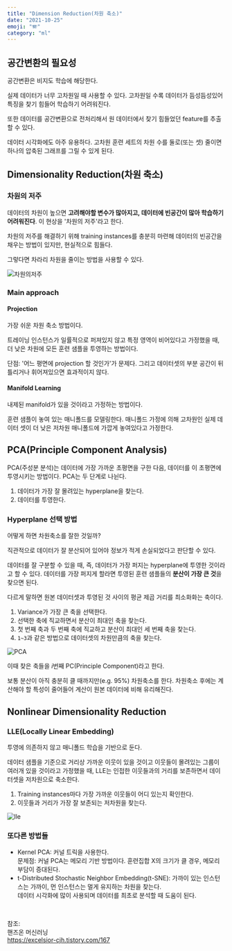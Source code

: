 ```yaml
---
title: "Dimension Reduction(차원 축소)"
date: "2021-10-25"
emoji: "🪗"
category: "ml"
---
```

## 공간변환의 필요성
공간변환은 비지도 학습에 해당한다.

실제 데이터가 너무 고차원일 때 사용할 수 있다. 고차원일 수록 데이터가 듬성듬성있어 특징을 찾기 힘들어 학습하기 어려워진다.

또한 데이터를 공간변환으로 전처리해서 원 데이터에서 찾기 힘들었던 feature를 추출할 수 있다.

데이터 시각화에도 아주 유용하다. 고차원 훈련 세트의 차원 수를 둘로(또는 셋) 줄이면 하나의 압축된 그래프를 그릴 수 있게 된다.
## Dimensionality Reduction(차원 축소)
### 차원의 저주
데이터의 차원이 높으면 **고려해야할 변수가 많아지고, 데이터에 빈공간이 많아 학습하기 어려워진다**. 이 현상을 '차원의 저주'라고 한다.

차원의 저주를 해결하기 위해 training instances를 충분히 마련해 데이터의 빈공간을 채우는 방법이 있지만, 현실적으로 힘들다.

그렇다면 차라리 차원을 줄이는 방법을 사용할 수 있다.

![차원의저주](https://img1.daumcdn.net/thumb/R1280x0/?scode=mtistory2&fname=http%3A%2F%2Fcfile1.uf.tistory.com%2Fimage%2F99FF9F335B8A484A31820B)

### Main approach
#### Projection
가장 쉬운 차원 축소 방법이다.

트레이닝 인스턴스가 일률적으로 퍼져있지 않고 특정 영역이 비어있다고 가정했을 때, 더 낮은 차원에 모든 훈련 샘플을 투영하는 방법이다.  

단점: '어느 평면에 projection 할 것인가'가 문제다. 그리고 데이터셋의 부분 공간이 뒤틀리거나 휘어져있으면 효과적이지 않다.

#### Manifold Learning
내제된 manifold가 있을 것이라고 가정하는 방법이다. 

훈련 샘플이 놓여 있는 매니폴드를 모델링한다. 매니폴드 가정에 의해 고차원인 실제 데이터 셋이 더 낮은 저차원 매니폴드에 가깝게 놓여있다고 가정한다.

## PCA(Principle Component Analysis)
PCA(주성분 분석)는 데이터에 가장 가까운 초평면을 구한 다음, 데이터를 이 초평면에 투영시키는 방법이다. PCA는 두 단계로 나뉜다.
1. 데이터가 가장 잘 몰려있는 hyperplane을 찾는다.
2. 데이터를 투영한다.

### Hyperplane 선택 방법
어떻게 하면 차원축소를 잘한 것일까? 

직관적으로 데이터가 잘 분산되어 있어야 정보가 적게 손실되었다고 판단할 수 있다.

데이터를 잘 구분할 수 있을 때, 즉, 데이터가 가장 퍼지는 hyperplane에 투영한 것이라고 할 수 있다. 
데이터를 가장 퍼지게 할라면 투영된 훈련 샘플들의 **분산이 가장 큰 것**을 찾으면 된다.

다르게 말하면 원본 데이터셋과 투영된 것 사이의 평균 제곱 거리를 최소화화는 축이다.

1. Variance가 가장 큰 축을 선택한다.
2. 선택한 축에 직교하면서 분산이 최대인 축을 찾는다.  
3. 첫 번째 축과 두 번째 축에 직교하고 분산이 최대인 세 번째 축을 찾는다.
4. `1~3`과 같은 방법으로 데이터셋의 차원만큼의 축을 찾는다.

![PCA](https://img1.daumcdn.net/thumb/R1280x0/?scode=mtistory2&fname=http%3A%2F%2Fcfile28.uf.tistory.com%2Fimage%2F99AC093E5B8A4904213CC3)

이때 찾은 축들을 $i$번째 PC(Principle Component)라고 한다.

보통 분산이 아직 충분히 클 때까지만(e.g. 95%) 차원축소를 한다. 차원축소 후에는 계산해야 할 특성이 줄어들어 계산이 원본 데이터에 비해 유리해진다.

## Nonlinear Dimensionality Reduction
### LLE(Locally Linear Embedding)
투영에 의존하지 않고 매니폴드 학습을 기반으로 둔다.

데이터 샘플을 기준으로 거리상 가까운 이웃이 있을 것이고 이웃들이 몰려있는 그룹이 여러개 있을 것이라고 가정했을 때, LLE는 인접한 이웃들과의 거리를 보존하면서 데이터셋을 저차원으로 축소한다.

1. Training instances마다 가장 가까운 이웃들이 어디 있는지 확인한다.
2. 이웃들과 거리가 가장 잘 보존되는 저차원을 찾는다.

![lle](https://img1.daumcdn.net/thumb/R1280x0/?scode=mtistory2&fname=http%3A%2F%2Fcfile27.uf.tistory.com%2Fimage%2F990ABA4A5B90BA5006D06A)

### 또다른 방법들
- Kernel PCA: 커널 트릭을 사용한다.  
    문제점: 커널 PCA는 메모리 기반 방법이다. 훈련집합 X의 크기가 클 경우, 메모리 부담이 증대된다.
- t-Distributed Stochastic Neighbor Embedding(t-SNE): 가까이 있는 인스턴스는 가까이, 먼 인스턴스는 멀게 유지하는 차원을 찾는다.  
    데이터 시각화에 많이 사용되며 데이터를 최초로 분석할 때 도움이 된다.

<br/>

참조:  
핸즈온 머신러닝  
<https://excelsior-cjh.tistory.com/167>